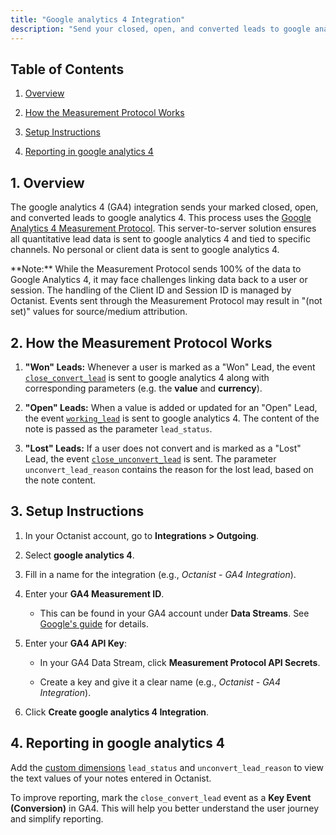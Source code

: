 ```yaml
---
title: "Google analytics 4 Integration"
description: "Send your closed, open, and converted leads to google analytics 4 to track their origins."
---
```


## Table of Contents

1. [Overview](#1-overview)

2. [How the Measurement Protocol Works](#2-how-the-measurement-protocol-works)

3. [Setup Instructions](#3-setup-instructions)

4. [Reporting in google analytics 4](#4-reporting-in-google-analytics)

## 1. Overview

The google analytics 4 (GA4) integration sends your marked closed, open, and converted leads to google analytics 4. This process uses the [Google Analytics 4 Measurement Protocol](https://developers.google.com/analytics/devguides/collection/protocol/ga4).
This server-to-server solution ensures all quantitative lead data is sent to google analytics 4 and tied to specific channels. No personal or client data is sent to google analytics 4.

<Warning>
  **Note:** While the Measurement Protocol sends 100% of the data to Google Analytics 4, it may face challenges linking data back to a user or session. The handling of the Client ID and Session ID is managed by Octanist. Events sent through the Measurement Protocol may result in "(not set)" values for source/medium attribution.
</Warning>

## 2. How the Measurement Protocol Works

1. **"Won" Leads:**
   Whenever a user is marked as a "Won" Lead, the event [`close_convert_lead`](https://developers.google.com/analytics/devguides/collection/ga4/reference/events?client_type=gtm#close_convert_lead) is sent to google analytics 4 along with corresponding parameters (e.g. the **value** and **currency**).

2. **"Open" Leads:**
   When a value is added or updated for an "Open" Lead, the event [`working_lead`](https://developers.google.com/analytics/devguides/collection/ga4/reference/events?client_type=gtm#working_lead) is sent to google analytics 4. The content of the note is passed as the parameter `lead_status`.

3. **"Lost" Leads:**
   If a user does not convert and is marked as a "Lost" Lead, the event [`close_unconvert_lead`](https://developers.google.com/analytics/devguides/collection/ga4/reference/events?client_type=gtm#close_unconvert_lead) is sent. The parameter `unconvert_lead_reason` contains the reason for the lost lead, based on the note content.

## 3. Setup Instructions

1. In your Octanist account, go to **Integrations > Outgoing**.

2. Select **google analytics 4**.

3. Fill in a name for the integration (e.g., *Octanist - GA4 Integration*).

4. Enter your **GA4 Measurement ID**.

   * This can be found in your GA4 account under **Data Streams**. See [Google's guide](https://support.google.com/analytics/answer/12270356?hl=en) for details.

5. Enter your **GA4 API Key**:

   * In your GA4 Data Stream, click **Measurement Protocol API Secrets**.

   * Create a key and give it a clear name (e.g., *Octanist - GA4 Integration*).

6. Click **Create google analytics 4 Integration**.

## 4. Reporting in google analytics 4

Add the [custom dimensions](https://support.google.com/analytics/answer/14240153?hl=en) `lead_status` and `unconvert_lead_reason` to view the text values of your notes entered in Octanist.

To improve reporting, mark the `close_convert_lead` event as a **Key Event (Conversion)** in GA4.
This will help you better understand the user journey and simplify reporting.